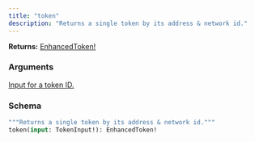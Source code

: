 ```yaml
---
title: "token"
description: "Returns a single token by its address & network id."
---
```


**Returns:** [EnhancedToken!](/api-reference/types#enhancedtoken)

### Arguments

<a href="/api-reference/input-objects#tokeninput">
  <ResponseField name="input" type="TokenInput!" required>
    Input for a token ID.
  </ResponseField>
</a>

### Schema


```graphql 
"""Returns a single token by its address & network id."""
token(input: TokenInput!): EnhancedToken!
```
